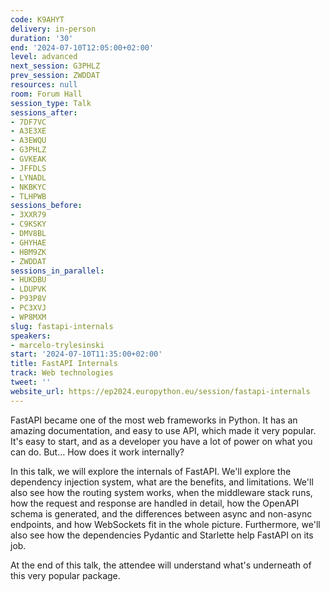 ```yaml
---
code: K9AHYT
delivery: in-person
duration: '30'
end: '2024-07-10T12:05:00+02:00'
level: advanced
next_session: G3PHLZ
prev_session: ZWDDAT
resources: null
room: Forum Hall
session_type: Talk
sessions_after:
- 7DF7VC
- A3E3XE
- A3EWQU
- G3PHLZ
- GVKEAK
- JFFDLS
- LYNADL
- NKBKYC
- TLHPWB
sessions_before:
- 3XXR79
- C9KSKY
- DMV8BL
- GHYHAE
- HBM9ZK
- ZWDDAT
sessions_in_parallel:
- HUKDBU
- LDUPVK
- P93P8V
- PC3XVJ
- WP8MXM
slug: fastapi-internals
speakers:
- marcelo-trylesinski
start: '2024-07-10T11:35:00+02:00'
title: FastAPI Internals
track: Web technologies
tweet: ''
website_url: https://ep2024.europython.eu/session/fastapi-internals
---
```


FastAPI became one of the most web frameworks in Python. It has an amazing documentation, and easy to use API, which made it very popular. It's easy to start, and as a developer you have a lot of power on what you can do. But... How does it work internally?

In this talk, we will explore the internals of FastAPI. We'll explore the dependency injection system, what are the benefits, and limitations. We'll also see how the routing system works, when the middleware stack runs, how the request and response are handled in detail, how the OpenAPI schema is generated, and the differences between async and non-async endpoints, and how WebSockets fit in the whole picture. Furthermore, we'll also see how the dependencies Pydantic and Starlette help FastAPI on its job.

At the end of this talk, the attendee will understand what's underneath of this very popular package.
